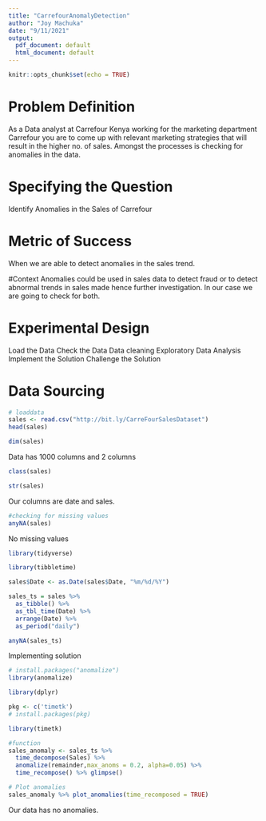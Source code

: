 ---
title: "CarrefourAnomalyDetection"
author: "Joy Machuka"
date: "9/11/2021"
output:
  pdf_document: default
  html_document: default
---

```{r setup, include=FALSE}
knitr::opts_chunk$set(echo = TRUE)
```

# Problem Definition
As a Data analyst at Carrefour Kenya working for the  marketing department Carrefour you are to come up with  relevant marketing strategies that will result in the higher no. of sales. Amongst the processes is checking for anomalies in the data.

# Specifying the Question
Identify Anomalies in the Sales of Carrefour

# Metric of Success
When we are able to detect anomalies in the sales trend.

#Context
Anomalies could be used in sales data to detect fraud or to detect abnormal trends in sales made hence further investigation. In our case we are going to check for both.

# Experimental Design
Load the Data
Check the Data
Data cleaning
Exploratory Data Analysis
Implement the Solution
Challenge the Solution

# Data Sourcing
```{r}
# loaddata
sales <- read.csv("http://bit.ly/CarreFourSalesDataset")
head(sales)
```

```{r}
dim(sales)
```
Data has 1000 columns and 2 columns
```{r}
class(sales)
```
```{r}
str(sales)
```
Our columns are  date and sales. 
```{r}
#checking for missing values
anyNA(sales)
```
No missing values
```{r}
library(tidyverse)
```
```{r}
library(tibbletime)
```
```{r}
sales$Date <- as.Date(sales$Date, "%m/%d/%Y")

sales_ts = sales %>%
  as_tibble() %>%
  as_tbl_time(Date) %>%
  arrange(Date) %>%
  as_period("daily")
```

```{r}
anyNA(sales_ts)
```
Implementing solution
```{r}
# install.packages("anomalize")
library(anomalize)
```

```{r}
library(dplyr)
```

```{r}
pkg <- c('timetk')
# install.packages(pkg)
```
```{r}
library(timetk)
```

```{r}
#function
sales_anomaly <- sales_ts %>%
  time_decompose(Sales) %>% 
  anomalize(remainder,max_anoms = 0.2, alpha=0.05) %>%
  time_recompose() %>% glimpse()

```

```{r}
# Plot anomalies
sales_anomaly %>% plot_anomalies(time_recomposed = TRUE)

```
Our data has no anomalies.





